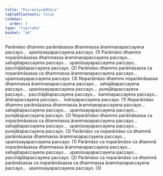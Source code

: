 ```yaml
---
title: "Paccanīyuddhāra"
tableOfContents: false
sidebar:
  order: 5
type: "tipitaka"
basket: "ab"
---
```



<DynamicBreadcrumb />

<Division number="39">

<Paragraph number="2197">
Parāmāso dhammo parāmāsassa dhammassa ārammaṇapaccayena paccayo…  upanissayapaccayena paccayo. (1)
</Paragraph>

<Paragraph number="2198">
Parāmāso dhammo noparāmāsassa dhammassa ārammaṇapaccayena paccayo…  sahajātapaccayena paccayo…  upanissayapaccayena paccayo…  pacchājātapaccayena paccayo. (2)
</Paragraph>

<Paragraph number="2199">
Parāmāso dhammo parāmāsassa ca noparāmāsassa ca dhammassa ārammaṇapaccayena paccayo…  upanissayapaccayena paccayo. (3)
</Paragraph>

</Division>
<Division number="40">

<Paragraph number="2200">
Noparāmāso dhammo noparāmāsassa dhammassa ārammaṇapaccayena paccayo…  sahajātapaccayena paccayo…  upanissayapaccayena paccayo…  purejātapaccayena paccayo…  pacchājātapaccayena paccayo…  kammapaccayena paccayo…  āhārapaccayena paccayo…  indriyapaccayena paccayo. (1)
</Paragraph>

<Paragraph number="2201">
Noparāmāso dhammo parāmāsassa dhammassa ārammaṇapaccayena paccayo…  sahajātapaccayena paccayo…  upanissayapaccayena paccayo…  purejātapaccayena paccayo. (2)
</Paragraph>

<Paragraph number="2202">
Noparāmāso dhammo parāmāsassa ca noparāmāsassa ca dhammassa ārammaṇapaccayena paccayo…  sahajātapaccayena paccayo…  upanissayapaccayena paccayo…  purejātapaccayena paccayo. (3)
</Paragraph>

</Division>
<Division number="41">

<Paragraph number="2203">
Parāmāso ca noparāmāso ca dhammā parāmāsassa dhammassa ārammaṇapaccayena paccayo…  upanissayapaccayena paccayo. (1)
</Paragraph>

<Paragraph number="2204">
Parāmāso ca noparāmāso ca dhammā noparāmāsassa dhammassa ārammaṇapaccayena paccayo…  sahajātapaccayena paccayo…  upanissayapaccayena paccayo…  pacchājātapaccayena paccayo. (2)
</Paragraph>

<Paragraph number="2205">
Parāmāso ca noparāmāso ca dhammā parāmāsassa ca noparāmāsassa ca dhammassa ārammaṇapaccayena paccayo…  upanissayapaccayena paccayo. (3)
</Paragraph>
</Division>